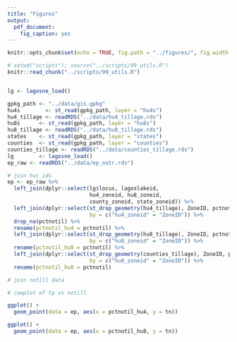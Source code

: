 ```yaml
---
title: "Figures"
output:
  pdf_document:
    fig_caption: yes
---
```


```r
knitr::opts_chunk$set(echo = TRUE, fig.path = "../figures/", fig.width = 5, fig.height = 6)
```

```r
# setwd("scripts"); source("../scripts/99_utils.R")
knitr::read_chunk("../scripts/99_utils.R")
```

```r

```

```r
lg <- lagosne_load()

gpkg_path <- "../data/gis.gpkg"
hu4s        <- st_read(gpkg_path, layer = "hu4s")
hu4_tillage <- readRDS("../data/hu4_tillage.rds")
hu8s      <- st_read(gpkg_path, layer = "hu8s")
hu8_tillage <- readRDS("../data/hu8_tillage.rds")
states    <- st_read(gpkg_path, layer = "states")
counties  <- st_read(gpkg_path, layer = "counties")
counties_tillage <- readRDS("../data/counties_tillage.rds")
lg        <- lagosne_load()
ep_raw <- readRDS("../data/ep_nutr.rds")

# join huc ids
ep <- ep_raw %>%
  left_join(dplyr::select(lg$locus, lagoslakeid, 
                          hu4_zoneid, hu8_zoneid, 
                          county_zoneid, state_zoneid)) %>%
  left_join(dplyr::select(st_drop_geometry(hu4_tillage), ZoneID, pctnotil), 
                          by = c("hu4_zoneid" = "ZoneID")) %>% 
  drop_na(pctnotil) %>%
  rename(pctnotil_hu4 = pctnotil) %>%
  left_join(dplyr::select(st_drop_geometry(hu8_tillage), ZoneID, pctnotil), 
                          by = c("hu8_zoneid" = "ZoneID")) %>%
  rename(pctnotil_hu8 = pctnotil) %>% 
  left_join(dplyr::select(st_drop_geometry(counties_tillage), ZoneID, pctnotil), 
                          by = c("hu8_zoneid" = "ZoneID")) %>%
  rename(pctnotil_hu8 = pctnotil)

# join notill data

# cowplot of tp vs notill

ggplot() + 
  geom_point(data = ep, aes(x = pctnotil_hu4, y = tn))

ggplot() + 
  geom_point(data = ep, aes(x = pctnotil_hu8, y = tn))



```

